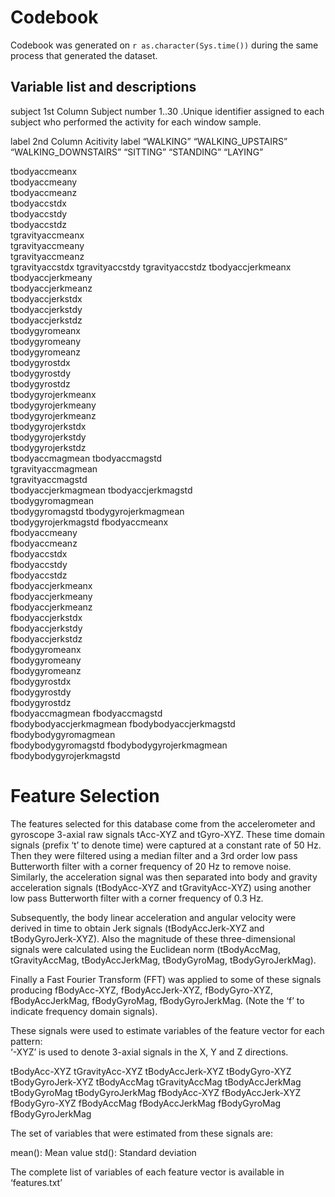 Codebook
========
Codebook was generated on `r as.character(Sys.time())` during the same process that generated the dataset. 

Variable list and descriptions
------------------------------

subject                    1st Column
    Subject number
                           1..30 .Unique identifier assigned to each subject
                           who performed the activity for each window sample.

label                      2nd Column
    Acitivity label
                           "WALKING"
                           "WALKING_UPSTAIRS"
                           "WALKING_DOWNSTAIRS"
                           "SITTING"
                           "STANDING"
                           "LAYING"
                           
tbodyaccmeanx  
tbodyaccmeany	
tbodyaccmeanz	
tbodyaccstdx	
tbodyaccstdy	
tbodyaccstdz	
tgravityaccmeanx	
tgravityaccmeany	
tgravityaccmeanz	
tgravityaccstdx	
tgravityaccstdy	
tgravityaccstdz	
tbodyaccjerkmeanx	
tbodyaccjerkmeany	
tbodyaccjerkmeanz	
tbodyaccjerkstdx	
tbodyaccjerkstdy	
tbodyaccjerkstdz	
tbodygyromeanx	
tbodygyromeany	
tbodygyromeanz	
tbodygyrostdx	
tbodygyrostdy	
tbodygyrostdz	
tbodygyrojerkmeanx	
tbodygyrojerkmeany	
tbodygyrojerkmeanz	
tbodygyrojerkstdx	
tbodygyrojerkstdy	
tbodygyrojerkstdz	
tbodyaccmagmean	
tbodyaccmagstd	
tgravityaccmagmean	
tgravityaccmagstd	
tbodyaccjerkmagmean	
tbodyaccjerkmagstd	
tbodygyromagmean	
tbodygyromagstd	
tbodygyrojerkmagmean	
tbodygyrojerkmagstd	
fbodyaccmeanx	
fbodyaccmeany	
fbodyaccmeanz	
fbodyaccstdx	
fbodyaccstdy	
fbodyaccstdz	
fbodyaccjerkmeanx	
fbodyaccjerkmeany	
fbodyaccjerkmeanz	
fbodyaccjerkstdx	
fbodyaccjerkstdy	
fbodyaccjerkstdz	
fbodygyromeanx	
fbodygyromeany	
fbodygyromeanz	
fbodygyrostdx	
fbodygyrostdy	
fbodygyrostdz	
fbodyaccmagmean	
fbodyaccmagstd	
fbodybodyaccjerkmagmean	
fbodybodyaccjerkmagstd	
fbodybodygyromagmean	
fbodybodygyromagstd	
fbodybodygyrojerkmagmean	
fbodybodygyrojerkmagstd


Feature Selection 
=================

The features selected for this database come from the accelerometer and gyroscope 3-axial raw signals tAcc-XYZ and tGyro-XYZ. These time domain signals (prefix 't' to denote time) were captured at a constant rate of 50 Hz. Then they were filtered using a median filter and a 3rd order low pass Butterworth filter with a corner frequency of 20 Hz to remove noise. Similarly, the acceleration signal was then separated into body and gravity acceleration signals (tBodyAcc-XYZ and tGravityAcc-XYZ) using another low pass Butterworth filter with a corner frequency of 0.3 Hz. 

Subsequently, the body linear acceleration and angular velocity were derived in time to obtain Jerk signals (tBodyAccJerk-XYZ and tBodyGyroJerk-XYZ). Also the magnitude of these three-dimensional signals were calculated using the Euclidean norm (tBodyAccMag, tGravityAccMag, tBodyAccJerkMag, tBodyGyroMag, tBodyGyroJerkMag). 

Finally a Fast Fourier Transform (FFT) was applied to some of these signals producing fBodyAcc-XYZ, fBodyAccJerk-XYZ, fBodyGyro-XYZ, fBodyAccJerkMag, fBodyGyroMag, fBodyGyroJerkMag. (Note the 'f' to indicate frequency domain signals). 

These signals were used to estimate variables of the feature vector for each pattern:  
'-XYZ' is used to denote 3-axial signals in the X, Y and Z directions.

tBodyAcc-XYZ
tGravityAcc-XYZ
tBodyAccJerk-XYZ
tBodyGyro-XYZ
tBodyGyroJerk-XYZ
tBodyAccMag
tGravityAccMag
tBodyAccJerkMag
tBodyGyroMag
tBodyGyroJerkMag
fBodyAcc-XYZ
fBodyAccJerk-XYZ
fBodyGyro-XYZ
fBodyAccMag
fBodyAccJerkMag
fBodyGyroMag
fBodyGyroJerkMag

The set of variables that were estimated from these signals are: 

mean(): Mean value
std(): Standard deviation

The complete list of variables of each feature vector is available in 'features.txt'